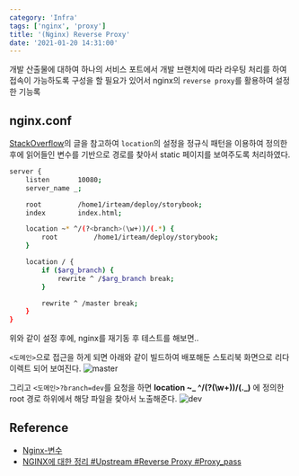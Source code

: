 ```yaml
---
category: 'Infra'
tags: ['nginx', 'proxy']
title: '(Nginx) Reverse Proxy'
date: '2021-01-20 14:31:00'
---
```


개발 산출물에 대하여 하나의 서비스 포트에서 개발 브랜치에 따라 라우팅 처리를 하여 접속이 가능하도록 구성을 할 필요가 있어서
nginx의 `reverse proxy`를 활용하여 설정한 기능록

## nginx.conf

[StackOverflow](https://superuser.com/questions/330194/how-to-i-get-variables-from-location-in-nginx)의 글을 참고하여
`location`의 설정을 정규식 패턴을 이용하여 정의한 후에 읽어들인 변수를 기반으로 경로를 찾아서 static 페이지를 보여주도록 처리하였다.

```bash
server {
    listen       10080;
    server_name _;

   	root		 /home1/irteam/deploy/storybook;
	index        index.html;

	location ~* ^/(?<branch>(\w+))/(.*) {
    	root		 /home1/irteam/deploy/storybook;
	}

	location / {
		if ($arg_branch) {
			rewrite ^ /$arg_branch break;
		}

		rewrite ^ /master break;
    }
}
```

위와 같이 설정 후에, nginx를 재기동 후 테스트를 해보면..

`<도메인>`으로 접근을 하게 되면 아래와 같이 빌드하여 배포해둔 스토리북 화면으로 리다이렉트 되어 보여진다.
![master](./master.png)

그리고 `<도메인>?branch=dev`를 요청을 하면 **location ~_ ^/(?<branch>(\w+))/(._)** 에 정의한
root 경로 하위에서 해당 파일을 찾아서 노출해준다.
![dev](./dev.png)

## Reference

- [Nginx-변수](https://opentutorials.org/module/384/4508)
- [NGINX에 대한 정리 #Upstream #Reverse Proxy #Proxy_pass](https://developer88.tistory.com/299/)
